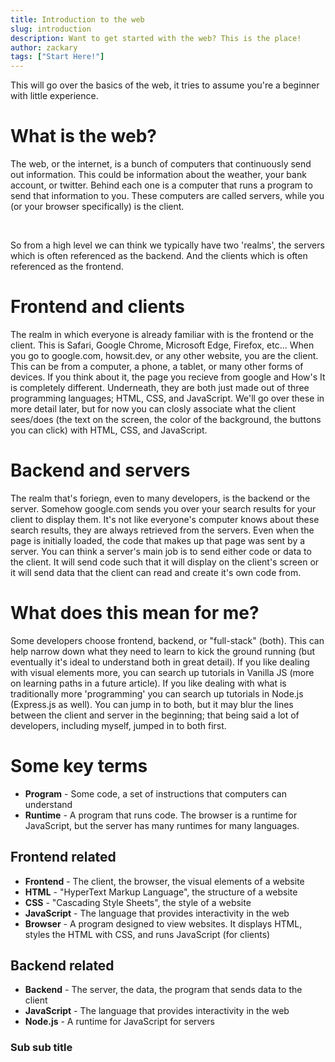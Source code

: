 ```yaml
---
title: Introduction to the web
slug: introduction
description: Want to get started with the web? This is the place!
author: zackary
tags: ["Start Here!"]
---
```


This will go over the basics of the web, it tries to assume you're a beginner with little experience.

# What is the web?

The web, or the internet, is a bunch of computers that continuously send out information. This could be information about the weather, your bank account, or twitter. Behind each one is a computer that runs a program to send that information to you. These computers are called servers, while you (or your browser specifically) is the client.

<br />

So from a high level we can think we typically have two 'realms', the servers which is often referenced as the backend. And the clients which is often referenced as the frontend.

# Frontend and clients

The realm in which everyone is already familiar with is the frontend or the client. This is Safari, Google Chrome, Microsoft Edge, Firefox, etc... When you go to google.com, howsit.dev, or any other website, you are the client. This can be from a computer, a phone, a tablet, or many other forms of devices. If you think about it, the page you recieve from google and How's It is completely different. Underneath, they are both just made out of three programming languages; HTML, CSS, and JavaScript. We'll go over these in more detail later, but for now you can closly associate what the client sees/does (the text on the screen, the color of the background, the buttons you can click) with HTML, CSS, and JavaScript.

# Backend and servers

The realm that's foriegn, even to many developers, is the backend or the server. Somehow google.com sends you over your search results for your client to display them. It's not like everyone's computer knows about these search results, they are always retrieved from the servers. Even when the page is initially loaded, the code that makes up that page was sent by a server. You can think a server's main job is to send either code or data to the client. It will send code such that it will display on the client's screen or it will send data that the client can read and create it's own code from.

# What does this mean for me?

Some developers choose frontend, backend, or "full-stack" (both). This can help narrow down what they need to learn to kick the ground running (but eventually it's ideal to understand both in great detail). If you like dealing with visual elements more, you can search up tutorials in Vanilla JS (more on learning paths in a future article). If you like dealing with what is traditionally more 'programming' you can search up tutorials in Node.js (Express.js as well). You can jump in to both, but it may blur the lines between the client and server in the beginning; that being said a lot of developers, including myself, jumped in to both first.

# Some key terms

-   **Program** - Some code, a set of instructions that computers can understand
-   **Runtime** - A program that runs code. The browser is a runtime for JavaScript, but the server has many runtimes for many languages.

## Frontend related

-   **Frontend** - The client, the browser, the visual elements of a website
-   **HTML** - "HyperText Markup Language", the structure of a website
-   **CSS** - "Cascading Style Sheets", the style of a website
-   **JavaScript** - The language that provides interactivity in the web
-   **Browser** - A program designed to view websites. It displays HTML, styles the HTML with CSS, and runs JavaScript (for clients)

## Backend related

-   **Backend** - The server, the data, the program that sends data to the client
-   **JavaScript** - The language that provides interactivity in the web
-   **Node.js** - A runtime for JavaScript for servers

### Sub sub title
